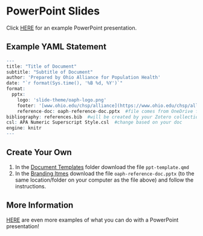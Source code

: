 # PowerPoint Slides

Click [HERE](https://catmailohio.sharepoint.com/:p:/s/CHSP-OAIPH/EbmyP13wGChPgQtP_RJBcWUBT1vzuYRY5tRs0ITDyJ5dRg?e=kRzn2n) for an example PowerPoint presentation.

## Example YAML Statement

```r

---
title: "Title of Document"
subtitle: "Subtitle of Document"
author: 'Prepared by Ohio Alliance for Population Health'
date: "`r format(Sys.time(), '%B %d, %Y')`"
format: 
  pptx:
    logo: 'slide-theme/oaph-logo.png'
    footer: '[www.ohio.edu/chsp/alliance](https://www.ohio.edu/chsp/alliance)'
    reference-doc: oaph-reference-doc.pptx  #file comes from OneDrive folder
bibliography: references.bib  #will be created by your Zotero collection
csl: APA Numeric Superscript Style.csl  #change based on your doc
engine: knitr
---

```

## Create Your Own

1.  In the [Document Templates](https://catmailohio.sharepoint.com/:f:/s/CHSP-OAIPH/ElBBCzi3jYxBu7QteV9B0F8B_Y5Zj525ZbtHao5rAr0Rrw?e=bu87Q1) folder download the file `ppt-template.qmd`
2.  In the [Branding Itmes](https://catmailohio.sharepoint.com/:f:/s/CHSP-OAIPH/EmO0szNa2BhPho1a1QuiM4IB4mcPiym2duQfqrWw6Bc1Xg?e=21ifa7) download the file `oaph-reference-doc.pptx` (to the same location/folder on your computer as the file above) and follow the instructions.

## More Information

[HERE](https://quarto.org/docs/reference/formats/presentations/pptx.html) are even more examples of what you can do with a PowerPoint presentation!

